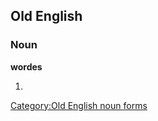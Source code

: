 ==Old English==

===Noun===
'''wordes'''

# {{form of|Genitive singular form|word|lang=ang}}

[[Category:Old English noun forms]]